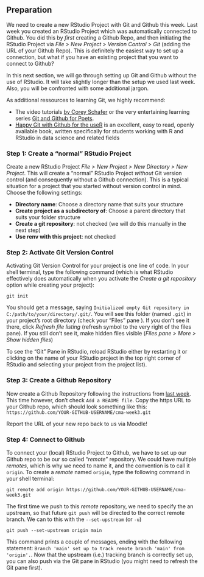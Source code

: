 ## Preparation {#w3-preparation}

We need to create a new RStudio Project with Git and Github this week. Last week you created an RStudio Project which was automatically connected to Github. You did this by *first* creating a Github Repo, and then initiating the RStudio Project via *File > New Project > Version Control > Git*  (adding the URL of your Github Repo). This is definitely the easiest way to set up a connection, but what if you have an existing project that you want to connect to Github? 

In this next section, we will go through setting up Git and Github without the use of RStudio. It will take slightly longer than the setup we used last week. Also, you will be confronted with some additional jargon. 

As additional ressources to learning Git, we highly recommend:

- The video tutorials [by Corey Schafer](https://www.youtube.com/playlist?list=PL-osiE80TeTuRUfjRe54Eea17-YfnOOAx) or the very entertaining learning series [Git and Github for Poets](https://www.youtube.com/playlist?list=PLRqwX-V7Uu6ZF9C0YMKuns9sLDzK6zoiV).
- [Happy Git with Github for the useR](https://happygitwithr.com/) is an excellent, easy to read, openly available book, written specifically for students working with R and RStudio in data science and related fields

### Step 1: Create a "normal" RStudio Project

Create a new RStudio Project *File > New Project > New Directory > New Project*.
This will create a "normal" RStudio Project *without* Git version control (and consequently without a Github connection). This is a typical situation for a project that you started without version control in mind. Choose the following settings:

- **Directory name**: Choose a directory name that suits your structure
- **Create project as a subdirectory of**: Choose a parent directory that suits your folder structure
- **Create a git repository**: not checked (we will do this manually in the next step)
- **Use renv with this project**: not checked

### Step 2: Activate Git Version Control

Activating Git Version Control for your project is one line of code. In your shell terminal, type the following command (which is what RStudio effectively does automatically when you activate the *Create a git repository* option while creating your project):

```
git init
```

You should get a message, saying `Initialized empty Git repository in C:/path/to/your/directory/.git/`. You will see this folder (named `.git`) in your project's root directory (check your "Files" pane ). If you don't see it there, click *Refresh file listing* (refresh symbol to the very right of the files pane). If you still don't see it, make hidden files visible (*Files pane > More > Show hidden files*)

To see the "Git" Pane in RStudio, reload RStudio either by restarting it or clicking on the name of your RStudio project in the top right corner of RStudio and selecting your project from the project list). 

### Step 3: Create a Github Repository {#create-github-repo-2}

Now create a Github Repository following the instructions from [last week](#create-github-repo). This time however, don't check `Add a README file`.
Copy the https URL to your Github repo, which should look something like this: `https://github.com/YOUR-GITHUB-USERNAME/cma-week3.git`

:::{.callout-warning}
Report the URL of your new repo back to us via Moodle!
:::

### Step 4: Connect to Github

To connect your (local) RStudio Project to Github, we have to set up our Github repo to be our so called "*remote*" repository. We could have multiple *remotes*, which is why we need to name it, and the convention is to call it `origin`. To create a *remote* named `origin`, type the following command in your shell terminal:

```
git remote add origin https://github.com/YOUR-GITHUB-USERNAME/cma-week3.git
```

The first time we push to this *remote* repository, we need to specify the an upstream, so that future `git push` will be directed to the correct remote branch. We can to this with the `--set-upstream` (or `-u`)

```
git push --set-upstream origin main
```

This command prints a couple of messages, ending with the following statement: `Branch 'main' set up to track remote branch 'main' from 'origin'.`. Now that the upstream (i.e.) tracking branch is correctly set up, you can also push via the Git pane in RStudio (you might need to refresh the Git pane first).

<!-- ### Closing remarks -->

<!-- This setup is a bit more complex that how we set up RStudio with Github last week, but it also makes you independent of RStudio and gives you a look behind the scenes. And by the way, you will see the correct command line instructions on the landing page of your Github Repo after you created it, so next time you can copy and paste the commands from there.  -->
